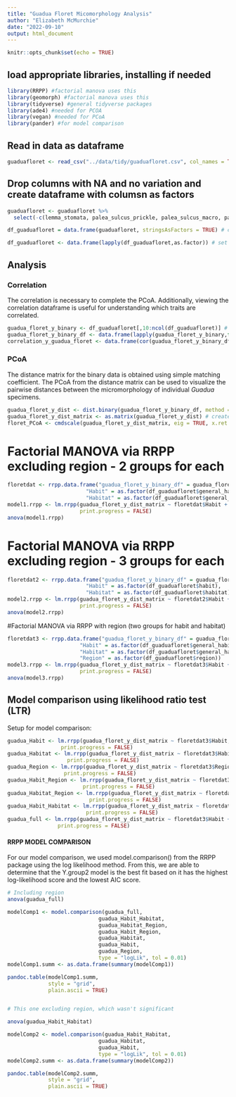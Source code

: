 ```yaml
---
title: "Guadua Floret Micomorphology Analysis"
author: "Elizabeth McMurchie"
date: "2022-09-10"
output: html_document
---
```


```r
knitr::opts_chunk$set(echo = TRUE)
```


## load appropriate libraries, installing if needed
```r
library(RRPP) #factorial manova uses this 
library(geomorph) #factorial manova uses this
library(tidyverse) #general tidyverse packages
library(ade4) #needed for PCOA
library(vegan) #needed for PCoA
library(pander) #for model comparison
```

## Read in data as dataframe
```r
guaduafloret <- read_csv("../data/tidy/guaduafloret.csv", col_names = TRUE, na = "x")
```
## Drop columns with NA and no variation and create dataframe with columsn as factors
```r
guaduafloret <- guaduafloret %>%
  select(-c(lemma_stomata, palea_sulcus_prickle, palea_sulcus_macro, palea_stomata_freq, palea_subsidiary_triangular, palea_subsidiary_dome, palea_subsidiary_parallel)) # remove columns with NA or no variation

df_guaduafloret = data.frame(guaduafloret, stringsAsFactors = TRUE) # create dataframe

df_guaduafloret <- data.frame(lapply(df_guaduafloret,as.factor)) # set columns as factors

```

## Analysis

### Correlation
The correlation is necessary to complete the PCoA. Additionally, viewing the correlation dataframe is useful for understanding which traits are correlated.
```r
guadua_floret_y_binary <- df_guaduafloret[,10:ncol(df_guaduafloret)] # reads in the binary data only 
guadua_floret_y_binary_df <- data.frame(lapply(guadua_floret_y_binary,function(x) as.numeric(levels(x))[x]))
correlation_y_guadua_floret <- data.frame(cor(guadua_floret_y_binary_df)) #calculated the correlation of the Y values
```

### PCoA 
The distance matrix for the binary data is obtained using simple matching coefficient. The PCoA from the distance matrix can be used to visualize the pairwise distances between the micromorphology of individual *Guadua* specimens.
```r
guadua_floret_y_dist <- dist.binary(guadua_floret_y_binary_df, method = 2, diag = FALSE, upper = FALSE) # convert to distances using simple matching coefficient
guadua_floret_y_dist_matrix <- as.matrix(guadua_floret_y_dist) # create matrix using simple matching distances
floret_PCoA <- cmdscale(guadua_floret_y_dist_matrix, eig = TRUE, x.ret = TRUE, list. = TRUE) #from vegan - run PcoA
```

# Factorial MANOVA via RRPP excluding region - 2 groups for each
```r
floretdat <- rrpp.data.frame("guadua_floret_y_binary_df" = guadua_floret_y_binary_df,
                         "Habit" = as.factor(df_guaduafloret$general_habit),
                         "Habitat" = as.factor(df_guaduafloret$general_habitat)) 
model1.rrpp <- lm.rrpp(guadua_floret_y_dist_matrix ~ floretdat$Habit + floretdat$Habitat, 
                       print.progress = FALSE)
anova(model1.rrpp)
```

# Factorial MANOVA via RRPP excluding region - 3 groups for each 
```r
floretdat2 <- rrpp.data.frame("guadua_floret_y_binary_df" = guadua_floret_y_binary_df,
                         "Habit" = as.factor(df_guaduafloret$habit),
                         "Habitat" = as.factor(df_guaduafloret$habitat)) 
model2.rrpp <- lm.rrpp(guadua_floret_y_dist_matrix ~ floretdat2$Habit + floretdat2$Habitat, 
                       print.progress = FALSE)
anova(model2.rrpp)

```

#Factorial MANOVA via RRPP with region (two groups for habit and habitat)
```r
floretdat3 <- rrpp.data.frame("guadua_floret_y_binary_df" = guadua_floret_y_binary_df,
                       "Habit" = as.factor(df_guaduafloret$general_habit),
                       "Habitat" = as.factor(df_guaduafloret$general_habitat),
                       "Region" = as.factor(df_guaduafloret$region)) 
model3.rrpp <- lm.rrpp(guadua_floret_y_dist_matrix ~ floretdat3$Habit + floretdat3$Habitat + floretdat3$Region,  
                       print.progress = FALSE)
anova(model3.rrpp)

```

## Model comparison using likelihood ratio test (LTR)

Setup for model comparison:
```r
guadua_Habit <- lm.rrpp(guadua_floret_y_dist_matrix ~ floretdat3$Habit, 
                 print.progress = FALSE)
guadua_Habitat <- lm.rrpp(guadua_floret_y_dist_matrix ~ floretdat3$Habitat, 
                   print.progress = FALSE)
guadua_Region <- lm.rrpp(guadua_floret_y_dist_matrix ~ floretdat3$Region, 
                  print.progress = FALSE)
guadua_Habit_Region <- lm.rrpp(guadua_floret_y_dist_matrix ~ floretdat3$Habit + floretdat3$Region, 
                        print.progress = FALSE)
guadua_Habitat_Region <- lm.rrpp(guadua_floret_y_dist_matrix ~ floretdat3$Habitat + floretdat3$Region,
                          print.progress = FALSE)
guadua_Habit_Habitat <- lm.rrpp(guadua_floret_y_dist_matrix ~ floretdat3$Habit + floretdat3$Habitat,
                         print.progress = FALSE)
guadua_full <- lm.rrpp(guadua_floret_y_dist_matrix ~ floretdat3$Habit + floretdat3$Habitat + floretdat3$Region, 
                print.progress = FALSE)
```

#### RRPP MODEL COMPARISON 
For our model comparison, we used model.comparison() from the RRPP package using the log likelihood method. From this, we are able to determine that the Y.group2 model is the best fit based on it has the highest log-likelihood score and the lowest AIC score. 
```r
# Including region
anova(guadua_full)

modelComp1 <- model.comparison(guadua_full, 
                             guadua_Habit_Habitat,
                             guadua_Habitat_Region, 
                             guadua_Habit_Region, 
                             guadua_Habitat, 
                             guadua_Habit, 
                             guadua_Region,
                             type = "logLik", tol = 0.01)
modelComp1.summ <- as.data.frame(summary(modelComp1))

pandoc.table(modelComp1.summ,
             style = "grid", 
             plain.ascii = TRUE)


# This one excluding region, which wasn't significant 

anova(guadua_Habit_Habitat)

modelComp2 <- model.comparison(guadua_Habit_Habitat,
                             guadua_Habitat, 
                             guadua_Habit, 
                             type = "logLik", tol = 0.01)
modelComp2.summ <- as.data.frame(summary(modelComp2))

pandoc.table(modelComp2.summ,
             style = "grid", 
             plain.ascii = TRUE)
```